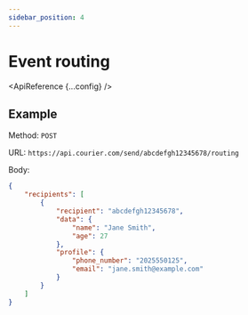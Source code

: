 ```yaml
---
sidebar_position: 4
---
```



# Event routing

<ApiReference {...config} />

## Example

Method: `POST`

URL: `https://api.courier.com/send/abcdefgh12345678/routing`

Body:
​
```json
{
	"recipients": [
		{
			"recipient": "abcdefgh12345678",
			"data": {
				"name": "Jane Smith",
				"age": 27
			},
			"profile": {
				"phone_number": "2025550125",
				"email": "jane.smith@example.com"
			}
		}
	]
}
```

